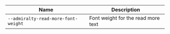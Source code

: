 
| Name | Description |
| --- | --- |
| `--admiralty-read-more-font-weight` | Font weight for the read more text |

